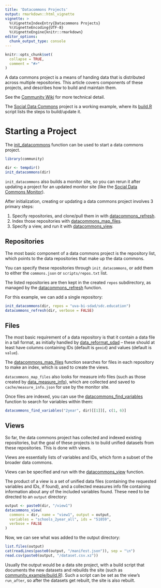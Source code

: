 ```yaml
---
title: 'Datacommons Projects'
output: rmarkdown::html_vignette
vignette: >
  %\VignetteIndexEntry{Datacommons Projects}
  %\VignetteEncoding{UTF-8}
  %\VignetteEngine{knitr::rmarkdown}
editor_options:
  chunk_output_type: console
---
```


```r
knitr::opts_chunk$set(
  collapse = TRUE,
  comment = "#>"
)
```

A data commons project is a means of handing data that is distributed across multiple repositories.
This article covers components of these projects, and describes how to build and maintain them.

See the [Community Wiki](https://github.com/miserman/community/wiki/Data-Commons) for more technical detail.

The [Social Data Commons](https://github.com/uva-bi-sdad/social_data_commons) project is a working example, where its [build.R](https://github.com/uva-bi-sdad/social_data_commons/blob/main/build.R)
script lists the steps to build/update it.

# Starting a Project

The [init_datacommons](https://miserman.github.io/community/reference/init_datacommons.html) function
can be used to start a data commons project.

```r
library(community)

dir <- tempdir()
init_datacommons(dir)
```

`init_datacommons` also builds a monitor site, so you can rerun it after updating a project for an
updated monitor site (like the [Social Data Commons Monitor](https://miserman.github.io/social_data_commons)).

After initialization, creating or updating a data commons project involves 3 primary steps:

1. Specify repositories, and clone/pull them in with [datacommons_refresh](https://miserman.github.io/community/reference/datacommons_refresh.html).
2. Index those repositories with [datacommons_map_files](https://miserman.github.io/community/reference/datacommons_map_files.html).
3. Specify a view, and run it with [datacommons_view](https://miserman.github.io/community/reference/datacommons_view.html).

## Repositories

The most basic component of a data commons project is the repository list, which points to the
data repositories that make up the data commons.

You can specify these repositories through `init_datacommons`, or add them to either the
`commons.json` or `scripts/repos.txt` list.

The listed repositories are then kept in the created `repos` subdirectory, as managed by the
[datacommons_refresh](https://miserman.github.io/community/reference/datacommons_refresh.html) function.

For this example, we can add a single repository:

```r
init_datacommons(dir, repos = "uva-bi-sdad/sdc.education")
datacommons_refresh(dir, verbose = FALSE)
```

## Files

The most basic requirement of a data repository is that it contain a data file in a tall format, as
initially handled by [data_reformat_sdad](https://miserman.github.io/community/reference/data_reformat_sdad.html) --
these should at least have columns containing IDs (default is `geoid`) and values (default is `value`).

The [datacommons_map_files](https://miserman.github.io/community/reference/datacommons_map_files.html)
function searches for files in each repository to make an index, which is used to create the views.

`datacommons_map_files` also looks for measure info files (such as those created by [data_measure_info](https://miserman.github.io/community/reference/data_measure_info.html)),
which are collected and saved to `cache/measure_info.json` for use by the monitor site.

Once files are indexed, you can use the [datacommons_find_variables](https://miserman.github.io/community/reference/datacommons_find_variables.html)
function to search for variables within them:

```r
datacommons_find_variables("2year", dir)[[1]][, c(1, 6)]
```

## Views

So far, the data commons project has collected and indexed existing repositories, but the goal of these
projects is to build unified datasets from these repositories. This is done with views.

Views are essentially lists of variables and IDs, which form a subset of the broader data commons.

Views can be specified and run with the [datacommons_view](https://miserman.github.io/community/reference/datacommons_view.html)
function.

The product of a view is a set of unified data files (containing the requested variables and IDs, if found),
and a collected measures info file containing information about any of the included variables found.
These need to be directed to an `output` directory:

```r
output <- paste0(dir, "/view1")
datacommons_view(
  commons = dir, name = "view1", output = output,
  variables = "schools_2year_all", ids = "51059",
  verbose = FALSE
)
```

Now, we can see what was added to the output directory:

```r
list.files(output)
cat(readLines(paste0(output, "/manifest.json")), sep = "\n")
read.csv(paste0(output, "/dataset.csv.xz"))
```

Usually the output would be a data site project, with a build script that documents
the new datasets and rebuilds the site (such as [community_example/build.R](https://github.com/miserman/community_example/blob/main/build.R)).
Such a script can be set as the view's `run_after`, so after the datasets get rebuilt,
the site is also rebuilt.
